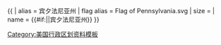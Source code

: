 {{ {{{1<noinclude>|country showdata</noinclude>}}}
| alias = 宾夕法尼亚州
| flag alias = Flag of Pennsylvania.svg
| size = {{{size|}}}
| name = {{#if:{{{name|}}}|{{{name|}}}|宾夕法尼亚州}}
}}<noinclude>
[[Category:美国行政区划资料模板]]
</noinclude>